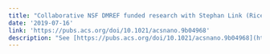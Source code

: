 ```yaml
---
title: "Collaborative NSF DMREF funded research with Stephan Link (Rice) and Kallie Willets (Temple) on active far-field control of the thermal near-field is accepted for publication in ACS Nano"
date: '2019-07-16'
link: 'https://pubs.acs.org/doi/10.1021/acsnano.9b04968'
description: "See [https://pubs.acs.org/doi/10.1021/acsnano.9b04968](https://pubs.acs.org/doi/10.1021/acsnano.9b04968)"
---
```

